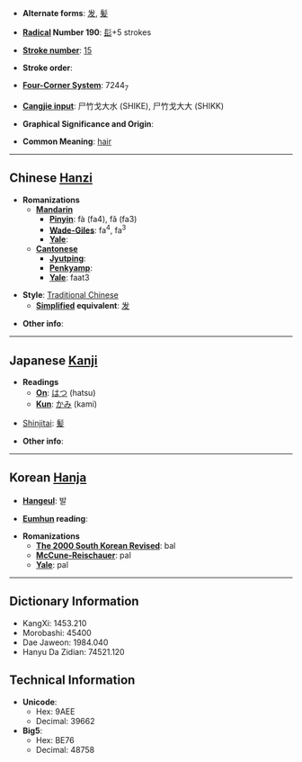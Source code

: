 * '''Alternate forms''': [[发]], [[髪]]

* '''[[Wiktionary:Chinese radical index| Radical]] Number 190''': [[Wiktionary:Chinese radical index 髟|髟]]+5 strokes

* '''[[Wiktionary:Chinese total strokes index|Stroke number]]''': [[Wiktionary:Chinese total strokes index 15|15]]

* '''Stroke order''': 

* '''[[Wiktionary:Chinese four corner index|Four-Corner System]]''': 7244<sub>7</sub>

* '''[[Wiktionary:Chinese Cangjie index|Cangjie input]]''': 尸竹戈大水 (SHIKE), 尸竹戈大大 (SHIKK)

* '''Graphical Significance and Origin''': 

* '''Common Meaning''': [[hair]]

----

== Chinese [[Hanzi]] ==

* '''Romanizations'''
** '''[[Mandarin]]'''
*** '''[[Pinyin]]''': fà (fa4), fǎ (fa3)
*** '''[[Wade-Giles]]''': fa<sup>4</sup>, fa<sup>3</sup>
*** '''[[Yale]]''': 
** '''[[Cantonese]]'''
*** '''[[Jyutping]]''':
*** '''[[Penkyamp]]''': 
*** '''[[Yale]]''': faat3

* '''Style''': [[Traditional Chinese]] 
** '''[[Simplified Chinese|Simplified]] equivalent''': [[发]]

* '''Other info''': 

----

== Japanese [[Kanji]] ==

* '''Readings'''
** '''[[On]]''': [[はつ]] (hatsu)
** '''[[Kun]]''': [[かみ]] (kami)

* [[Shinjitai]]: [[髪]]

* '''Other info''':  

----

== Korean [[Hanja]] ==

* '''[[Hangeul]]''': 발

* '''[[Eumhun]] reading''': 

* '''Romanizations'''
** '''[[The 2000 South Korean Revised Romanization|The 2000 South Korean Revised]]''': bal
** '''[[McCune-Reischauer]]''': pal
** '''[[Yale]]''': pal

----

== Dictionary Information ==

* KangXi: 1453.210
* Morobashi: 45400
* Dae Jaweon: 1984.040
* Hanyu Da Zidian: 74521.120

== Technical Information ==

* '''Unicode''':
** Hex: 9AEE
** Decimal: 39662
* '''Big5''':
** Hex: BE76
** Decimal: 48758